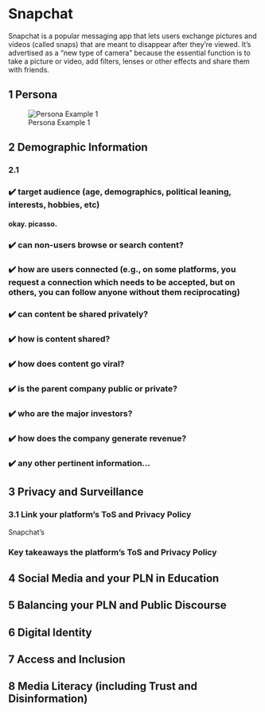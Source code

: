 # Snapchat

Snapchat is a popular messaging app that lets users exchange pictures and videos (called snaps) that are meant to disappear after they're viewed. It's advertised as a "new type of camera" because the essential function is to take a picture or video, add filters, lenses or other effects and share them with friends.

## 1 Persona {-}
![Persona Example 1](assets/snapchat/persona1.png)

## 2 Demographic Information {-}

### 2.1
### ✔️ target audience (age, demographics, political leaning, interests, hobbies, etc)
#### okay. picasso.

### ✔️ can non-users browse or search content?

### ✔️ how are users connected (e.g., on some platforms, you request a connection which needs to be accepted, but on others, you can follow anyone without them reciprocating)

### ✔️ can content be shared privately?

### ✔️ how is content shared?

### ✔️ how does content go viral?

### ✔️ is the parent company public or private?

### ✔️ who are the major investors?

### ✔️ how does the company generate revenue?

### ✔️ any other pertinent information…


## 3 Privacy and Surveillance {-}

### 3.1 Link your platform's ToS and Privacy Policy

Snapchat's 

### Key takeaways the platform’s ToS and Privacy Policy

## 4 Social Media and your PLN in Education {-}

## 5 Balancing your PLN and Public Discourse {-}

## 6 Digital Identity {-}

## 7 Access and Inclusion {-}

## 8 Media Literacy (including Trust and Disinformation) {-}





